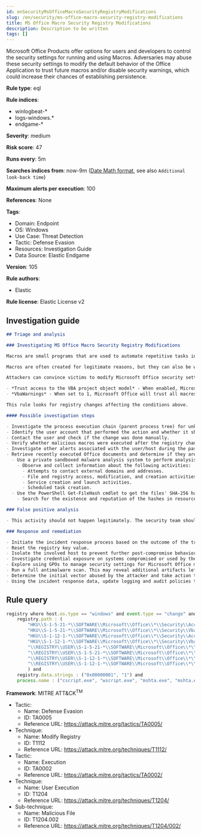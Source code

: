 ```yaml
---
id: enSecurityMsOfficeMacroSecurityRegistryModifications
slug: /en/security/ms-office-macro-security-registry-modifications
title: MS Office Macro Security Registry Modifications
description: Description to be written
tags: []
---
```


<div id="ms-office-macro-security-registry-modifications"></div>

Microsoft Office Products offer options for users and developers to control the security settings for running and using Macros. Adversaries may abuse these security settings to modify the default behavior of the Office Application to trust future macros and/or disable security warnings, which could increase their chances of establishing persistence.

**Rule type**: eql

**Rule indices**: 

* winlogbeat-*
* logs-windows.*
* endgame-*

**Severity**: medium

**Risk score**: 47

**Runs every**: 5m

**Searches indices from**: now-9m ([Date Math format](((ref))/common-options.html#date-math), see also <DocLink id="enSecurityRulesUiCreate" section="set-the-rules-schedule">`Additional look-back time`</DocLink>)

**Maximum alerts per execution**: 100

**References**: None

**Tags**: 

* Domain: Endpoint
* OS: Windows
* Use Case: Threat Detection
* Tactic: Defense Evasion
* Resources: Investigation Guide
* Data Source: Elastic Endgame

**Version**: 105

**Rule authors**: 

* Elastic

**Rule license**: Elastic License v2

## Investigation guide

```markdown
## Triage and analysis

### Investigating MS Office Macro Security Registry Modifications

Macros are small programs that are used to automate repetitive tasks in Microsoft Office applications. Historically, macros have been used for a variety of reasons -- from automating part of a job, to building entire processes and data flows. Macros are written in Visual Basic for Applications (VBA) and are saved as part of Microsoft Office files.

Macros are often created for legitimate reasons, but they can also be written by attackers to gain access, harm a system, or bypass other security controls such as application allow listing. In fact, exploitation from malicious macros is one of the top ways that organizations are compromised today. These attacks are often conducted through phishing or spear phishing campaigns.

Attackers can convince victims to modify Microsoft Office security settings, so their macros are trusted by default and no warnings are displayed when they are executed. These settings include:

- *Trust access to the VBA project object model* - When enabled, Microsoft Office will trust all macros and run any code without showing a security warning or requiring user permission.
- *VbaWarnings* - When set to 1, Microsoft Office will trust all macros and run any code without showing a security warning or requiring user permission.

This rule looks for registry changes affecting the conditions above.

#### Possible investigation steps

- Investigate the process execution chain (parent process tree) for unknown processes. Examine their executable files for prevalence, whether they are located in expected locations, and if they are signed with valid digital signatures.
- Identify the user account that performed the action and whether it should perform this kind of action.
- Contact the user and check if the change was done manually.
- Verify whether malicious macros were executed after the registry change.
- Investigate other alerts associated with the user/host during the past 48 hours.
- Retrieve recently executed Office documents and determine if they are malicious:
  - Use a private sandboxed malware analysis system to perform analysis.
    - Observe and collect information about the following activities:
      - Attempts to contact external domains and addresses.
      - File and registry access, modification, and creation activities.
      - Service creation and launch activities.
      - Scheduled task creation.
  - Use the PowerShell Get-FileHash cmdlet to get the files' SHA-256 hash values.
    - Search for the existence and reputation of the hashes in resources like VirusTotal, Hybrid-Analysis, CISCO Talos, Any.run, etc.

### False positive analysis

- This activity should not happen legitimately. The security team should address any potential benign true positive (B-TP), as this configuration can put the user and the domain at risk.

### Response and remediation

- Initiate the incident response process based on the outcome of the triage.
- Reset the registry key value.
- Isolate the involved host to prevent further post-compromise behavior.
- Investigate credential exposure on systems compromised or used by the attacker to ensure all compromised accounts are identified. Reset passwords for these accounts and other potentially compromised credentials, such as email, business systems, and web services.
- Explore using GPOs to manage security settings for Microsoft Office macros.
- Run a full antimalware scan. This may reveal additional artifacts left in the system, persistence mechanisms, and malware components.
- Determine the initial vector abused by the attacker and take action to prevent reinfection through the same vector.
- Using the incident response data, update logging and audit policies to improve the mean time to detect (MTTD) and the mean time to respond (MTTR).
```

## Rule query

```js
registry where host.os.type == "windows" and event.type == "change" and
    registry.path : (
        "HKU\\S-1-5-21-*\\SOFTWARE\\Microsoft\\Office\\*\\Security\\AccessVBOM",
        "HKU\\S-1-5-21-*\\SOFTWARE\\Microsoft\\Office\\*\\Security\\VbaWarnings",
        "HKU\\S-1-12-1-*\\SOFTWARE\\Microsoft\\Office\\*\\Security\\AccessVBOM",
        "HKU\\S-1-12-1-*\\SOFTWARE\\Microsoft\\Office\\*\\Security\\VbaWarnings",
        "\\REGISTRY\\USER\\S-1-5-21-*\\SOFTWARE\\Microsoft\\Office\\*\\Security\\AccessVBOM",
        "\\REGISTRY\\USER\\S-1-5-21-*\\SOFTWARE\\Microsoft\\Office\\*\\Security\\VbaWarnings",
        "\\REGISTRY\\USER\\S-1-12-1-*\\SOFTWARE\\Microsoft\\Office\\*\\Security\\AccessVBOM",
        "\\REGISTRY\\USER\\S-1-12-1-*\\SOFTWARE\\Microsoft\\Office\\*\\Security\\VbaWarnings"
        ) and
    registry.data.strings : ("0x00000001", "1") and
    process.name : ("cscript.exe", "wscript.exe", "mshta.exe", "mshta.exe", "winword.exe", "excel.exe")

```

**Framework**: MITRE ATT&CK<sup>TM</sup>

* Tactic:
    * Name: Defense Evasion
    * ID: TA0005
    * Reference URL: https://attack.mitre.org/tactics/TA0005/
* Technique:
    * Name: Modify Registry
    * ID: T1112
    * Reference URL: https://attack.mitre.org/techniques/T1112/
* Tactic:
    * Name: Execution
    * ID: TA0002
    * Reference URL: https://attack.mitre.org/tactics/TA0002/
* Technique:
    * Name: User Execution
    * ID: T1204
    * Reference URL: https://attack.mitre.org/techniques/T1204/
* Sub-technique:
    * Name: Malicious File
    * ID: T1204.002
    * Reference URL: https://attack.mitre.org/techniques/T1204/002/


